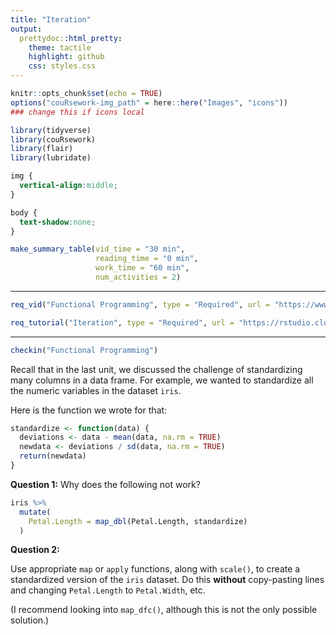 ```yaml
---
title: "Iteration"
output:
  prettydoc::html_pretty:
    theme: tactile
    highlight: github
    css: styles.css
---
```


```r
knitr::opts_chunk$set(echo = TRUE)
options("couRsework-img_path" = here::here("Images", "icons")) 
### change this if icons local
```

```r
library(tidyverse)
library(couRsework)
library(flair)
library(lubridate)
```


```css
img {
  vertical-align:middle;
}

body {
  text-shadow:none;
}

```


```r
make_summary_table(vid_time = "30 min", 
                   reading_time = "0 min", 
                   work_time = "60 min", 
                   num_activities = 2)
```

---

```r
req_vid("Functional Programming", type = "Required", url = "https://www.youtube.com/embed/lq2a4m8TMYo")
```

```r
req_tutorial("Iteration", type = "Required", url = "https://rstudio.cloud/learn/primers/5")
```


---

```r
checkin("Functional Programming")
```

Recall that in the last unit, we discussed the challenge of standardizing many
columns in a data frame.  For example, we wanted to standardize all the numeric 
variables in the dataset `iris`.

Here is the function we wrote for that:

```r
standardize <- function(data) {
  deviations <- data - mean(data, na.rm = TRUE)
  newdata <- deviations / sd(data, na.rm = TRUE)
  return(newdata)
}
```


**Question 1:** Why does the following not work?

```r
iris %>%
  mutate(
    Petal.Length = map_dbl(Petal.Length, standardize)
  )
```

**Question 2:** 

Use appropriate `map` or `apply` functions, along with `scale()`, to create
a standardized version of the `iris` dataset.  Do this **without** copy-pasting 
lines and changing `Petal.Length` to `Petal.Width`, etc.

(I recommend looking into `map_dfc()`, although this is not the only possible solution.)


